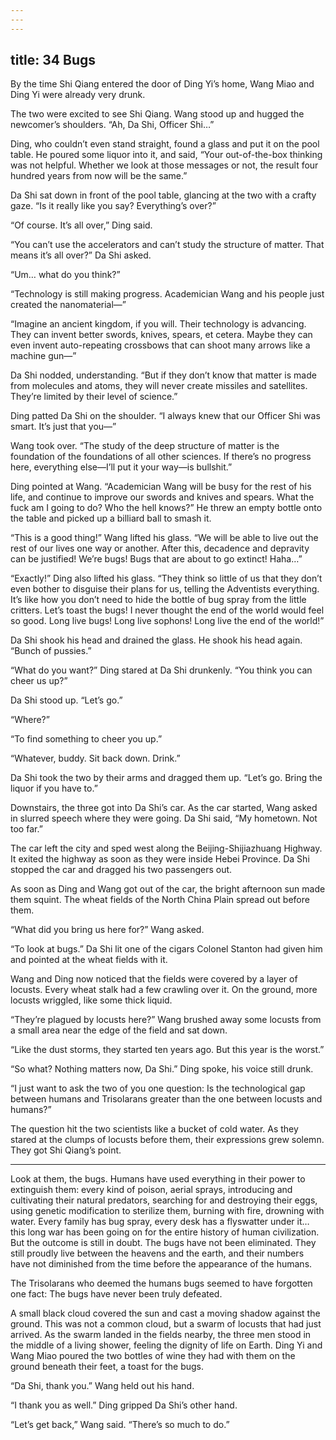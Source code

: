 ```yaml
---
---
---
```

title: 34 Bugs
---



By the time Shi Qiang entered the door of Ding Yi’s home, Wang Miao and Ding Yi were already very drunk.

The two were excited to see Shi Qiang. Wang stood up and hugged the newcomer’s shoulders. “Ah, Da Shi, Officer Shi…”

Ding, who couldn’t even stand straight, found a glass and put it on the pool table. He poured some liquor into it, and said, “Your out-of-the-box thinking was not helpful. Whether we look at those messages or not, the result four hundred years from now will be the same.”

Da Shi sat down in front of the pool table, glancing at the two with a crafty gaze. “Is it really like you say? Everything’s over?”

“Of course. It’s all over,” Ding said.

“You can’t use the accelerators and can’t study the structure of matter. That means it’s all over?” Da Shi asked.

“Um… what do you think?”

“Technology is still making progress. Academician Wang and his people just created the nanomaterial—”

“Imagine an ancient kingdom, if you will. Their technology is advancing. They can invent better swords, knives, spears, et cetera. Maybe they can even invent auto-repeating crossbows that can shoot many arrows like a machine gun—”

Da Shi nodded, understanding. “But if they don’t know that matter is made from molecules and atoms, they will never create missiles and satellites. They’re limited by their level of science.”

Ding patted Da Shi on the shoulder. “I always knew that our Officer Shi was smart. It’s just that you—”

Wang took over. “The study of the deep structure of matter is the foundation of the foundations of all other sciences. If there’s no progress here, everything else—I’ll put it your way—is bullshit.”

Ding pointed at Wang. “Academician Wang will be busy for the rest of his life, and continue to improve our swords and knives and spears. What the fuck am I going to do? Who the hell knows?” He threw an empty bottle onto the table and picked up a billiard ball to smash it.

“This is a good thing!” Wang lifted his glass. “We will be able to live out the rest of our lives one way or another. After this, decadence and depravity can be justified! We’re bugs! Bugs that are about to go extinct! Haha…”

“Exactly!” Ding also lifted his glass. “They think so little of us that they don’t even bother to disguise their plans for us, telling the Adventists everything. It’s like how you don’t need to hide the bottle of bug spray from the little critters. Let’s toast the bugs! I never thought the end of the world would feel so good. Long live bugs! Long live sophons! Long live the end of the world!”

Da Shi shook his head and drained the glass. He shook his head again. “Bunch of pussies.”

“What do you want?” Ding stared at Da Shi drunkenly. “You think you can cheer us up?”

Da Shi stood up. “Let’s go.”

“Where?”

“To find something to cheer you up.”

“Whatever, buddy. Sit back down. Drink.”

Da Shi took the two by their arms and dragged them up. “Let’s go. Bring the liquor if you have to.”

Downstairs, the three got into Da Shi’s car. As the car started, Wang asked in slurred speech where they were going. Da Shi said, “My hometown. Not too far.”

The car left the city and sped west along the Beijing-Shijiazhuang Highway. It exited the highway as soon as they were inside Hebei Province. Da Shi stopped the car and dragged his two passengers out.

As soon as Ding and Wang got out of the car, the bright afternoon sun made them squint. The wheat fields of the North China Plain spread out before them.

“What did you bring us here for?” Wang asked.

“To look at bugs.” Da Shi lit one of the cigars Colonel Stanton had given him and pointed at the wheat fields with it.

Wang and Ding now noticed that the fields were covered by a layer of locusts. Every wheat stalk had a few crawling over it. On the ground, more locusts wriggled, like some thick liquid.

“They’re plagued by locusts here?” Wang brushed away some locusts from a small area near the edge of the field and sat down.

“Like the dust storms, they started ten years ago. But this year is the worst.”

“So what? Nothing matters now, Da Shi.” Ding spoke, his voice still drunk.

“I just want to ask the two of you one question: Is the technological gap between humans and Trisolarans greater than the one between locusts and humans?”

The question hit the two scientists like a bucket of cold water. As they stared at the clumps of locusts before them, their expressions grew solemn. They got Shi Qiang’s point.

* * *

Look at them, the bugs. Humans have used everything in their power to extinguish them: every kind of poison, aerial sprays, introducing and cultivating their natural predators, searching for and destroying their eggs, using genetic modification to sterilize them, burning with fire, drowning with water. Every family has bug spray, every desk has a flyswatter under it… this long war has been going on for the entire history of human civilization. But the outcome is still in doubt. The bugs have not been eliminated. They still proudly live between the heavens and the earth, and their numbers have not diminished from the time before the appearance of the humans.

The Trisolarans who deemed the humans bugs seemed to have forgotten one fact: The bugs have never been truly defeated.

A small black cloud covered the sun and cast a moving shadow against the ground. This was not a common cloud, but a swarm of locusts that had just arrived. As the swarm landed in the fields nearby, the three men stood in the middle of a living shower, feeling the dignity of life on Earth. Ding Yi and Wang Miao poured the two bottles of wine they had with them on the ground beneath their feet, a toast for the bugs.

“Da Shi, thank you.” Wang held out his hand.

“I thank you as well.” Ding gripped Da Shi’s other hand.

“Let’s get back,” Wang said. “There’s so much to do.”